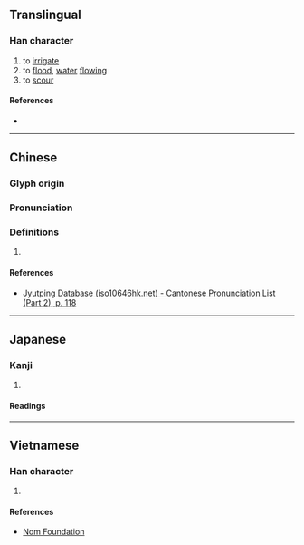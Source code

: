 {{character info/new}}
==Translingual==

===Han character===
{{Han char|rn=64|rad=手|as=11|sn=14|four=51011|canj=QAIU|ids=⿰扌既}}

# to [[irrigate]]
# to [[flood]], [[water]] [[flow]]ing
# to [[scour]]

====References====
* {{Han ref|kx=0450.110|dkj=12597|dj=0800.300|hdz=31947.110|uh=6461|ud=25697|bh=D962|bd=55650}}

----

==Chinese==
{{zh-forms}}

===Glyph origin===
{{Han etym}}

===Pronunciation===
{{zh-pron
|m=gài,xì
|c=goi3
|mc=y
|oc=y
|cat=
}}

===Definitions===
{{zh-hanzi}}

# {{rfdef|zh}}

====References====
* [http://www.iso10646hk.net/jp/document/download.jsp Jyutping Database (iso10646hk.net) - Cantonese Pronunciation List (Part 2), p. 118]

----

==Japanese==

===Kanji===
{{ja-kanji|grade=|rs=手11}}

# {{defn|lang=ja|sort=手11}}

====Readings====
{{ja-readings|on=[[かい]] (kai), [[き]] (ki), [[け]] (ke)|kun=[[あらう]] (arau)}}

----

==Vietnamese==

===Han character===
{{vi-hantu|rs=手11|[[giầy]], [[cấy]], [[gài]], [[gãi]], [[gáy]], [[khơi]]}}

# {{defn|lang=vi|sort=手11}}

====References====
* [http://nomfoundation.org/common/nom_details.php?codepoint=6461 Nom Foundation]
